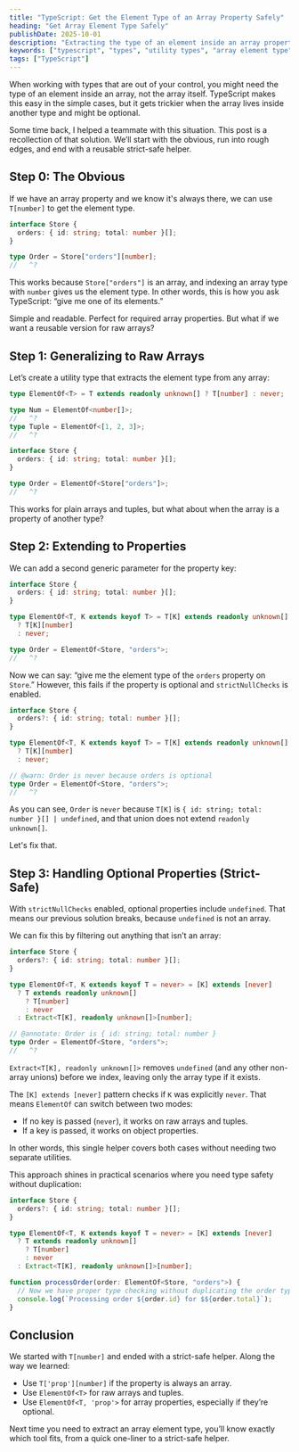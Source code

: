 ```yaml
---
title: "TypeScript: Get the Element Type of an Array Property Safely"
heading: "Get Array Element Type Safely"
publishDate: 2025-10-01
description: "Extracting the type of an element inside an array property, even when the property is optional."
keywords: ["typescript", "types", "utility types", "array element type"]
tags: ["TypeScript"]
---
```


When working with types that are out of your control, you might need the type of an element inside an array, not the array itself. TypeScript makes this easy in the simple cases, but it gets trickier when the array lives inside another type and might be optional.

Some time back, I helped a teammate with this situation. This post is a recollection of that solution. We’ll start with the obvious, run into rough edges, and end with a reusable strict-safe helper.

## Step 0: The Obvious

If we have an array property and we know it's always there, we can use `T[number]` to get the element type.

```ts twoslash
interface Store {
  orders: { id: string; total: number }[];
}

type Order = Store["orders"][number];
//   ^?
```

This works because `Store["orders"]` is an array, and indexing an array type with `number` gives us the element type. In other words, this is how you ask TypeScript: “give me one of its elements.”

Simple and readable. Perfect for required array properties. But what if we want a reusable version for raw arrays?

## Step 1: Generalizing to Raw Arrays

Let’s create a utility type that extracts the element type from any array:

```ts twoslash
type ElementOf<T> = T extends readonly unknown[] ? T[number] : never;

type Num = ElementOf<number[]>;
//   ^?
type Tuple = ElementOf<[1, 2, 3]>;
//   ^?

interface Store {
  orders: { id: string; total: number }[];
}

type Order = ElementOf<Store["orders"]>;
//   ^?
```

This works for plain arrays and tuples, but what about when the array is a property of another type?

## Step 2: Extending to Properties

We can add a second generic parameter for the property key:

```ts twoslash
interface Store {
  orders: { id: string; total: number }[];
}

type ElementOf<T, K extends keyof T> = T[K] extends readonly unknown[]
  ? T[K][number]
  : never;

type Order = ElementOf<Store, "orders">;
//   ^?
```

Now we can say: “give me the element type of the `orders` property on `Store`.”
However, this fails if the property is optional and `strictNullChecks` is enabled.

```ts twoslash
interface Store {
  orders?: { id: string; total: number }[];
}

type ElementOf<T, K extends keyof T> = T[K] extends readonly unknown[]
  ? T[K][number]
  : never;

// @warn: Order is never because orders is optional
type Order = ElementOf<Store, "orders">;
//   ^?
```

As you can see, `Order` is `never` because `T[K]` is `{ id: string; total: number }[] | undefined`, and that union does not extend `readonly unknown[]`.

Let's fix that.

## Step 3: Handling Optional Properties (Strict-Safe)

With `strictNullChecks` enabled, optional properties include `undefined`. That means our previous solution breaks, because `undefined` is not an array.

We can fix this by filtering out anything that isn’t an array:

```ts twoslash
interface Store {
  orders?: { id: string; total: number }[];
}

type ElementOf<T, K extends keyof T = never> = [K] extends [never]
  ? T extends readonly unknown[]
    ? T[number]
    : never
  : Extract<T[K], readonly unknown[]>[number];

// @annotate: Order is { id: string; total: number }
type Order = ElementOf<Store, "orders">;
//   ^?
```

`Extract<T[K], readonly unknown[]>` removes `undefined` (and any other non-array unions) before we index, leaving only the array type if it exists.

The `[K] extends [never]` pattern checks if `K` was explicitly `never`. That means `ElementOf` can switch between two modes:

- If no key is passed (`never`), it works on raw arrays and tuples.
- If a key is passed, it works on object properties.

In other words, this single helper covers both cases without needing two separate utilities.

This approach shines in practical scenarios where you need type safety
without duplication:

```ts twoslash
interface Store {
  orders?: { id: string; total: number }[];
}

type ElementOf<T, K extends keyof T = never> = [K] extends [never]
  ? T extends readonly unknown[]
    ? T[number]
    : never
  : Extract<T[K], readonly unknown[]>[number];

function processOrder(order: ElementOf<Store, "orders">) {
  // Now we have proper type checking without duplicating the order type
  console.log(`Processing order ${order.id} for $${order.total}`);
}
```

## Conclusion

We started with `T[number]` and ended with a strict-safe helper. Along the way we learned:

- Use `T['prop'][number]` if the property is always an array.
- Use `ElementOf<T>` for raw arrays and tuples.
- Use `ElementOf<T, 'prop'>` for array properties, especially if they’re optional.

Next time you need to extract an array element type, you’ll know exactly which tool fits, from a quick one-liner to a strict-safe helper.
